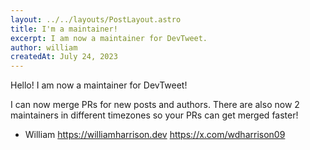 ```yaml
---
layout: ../../layouts/PostLayout.astro
title: I'm a maintainer!
excerpt: I am now a maintainer for DevTweet.
author: william
createdAt: July 24, 2023
---
```


Hello! I am now a maintainer for DevTweet!

I can now merge PRs for new posts and authors.
There are also now 2 maintainers in different timezones so your PRs can get merged faster!

- William
https://williamharrison.dev
https://x.com/wdharrison09
